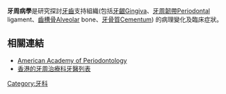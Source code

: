 '''牙周病學'''是研究探討[[牙齒|牙齒]]支持組織(包括[[牙齦|牙齦]]Gingiva、[[牙周韌帶|牙周韌帶]]Periodontal ligament、[[齒槽骨|齒槽骨]]Alveolar bone、[[牙骨質|牙骨質]]Cementum) 的病理變化及臨床症狀。

==相關連結==
*[http://www.perio.org/ American Academy of Periodontology] {{Wayback|url=http://www.perio.org/ |date=20060925174600 }}
*[https://web.archive.org/web/20180702145919/http://www.openlife.com.hk/%E9%A6%99%E6%B8%AF%E7%89%99%E9%86%AB%E7%B6%B2%E7%B5%A1%E5%90%8D%E5%86%8A/%E7%89%99%E5%91%A8%E6%B2%BB%E7%99%82%E7%A7%91/ 香港的牙周治療科牙醫列表]

{{牙醫學}}
{{Med-stub}}
[[Category:牙科|Category:牙科]]